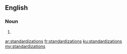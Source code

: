 ==English==

===Noun===
{{head|en|noun plural form}}

# {{plural of|standardization|lang=en}}

[[ar:standardizations]]
[[fr:standardizations]]
[[ku:standardizations]]
[[my:standardizations]]